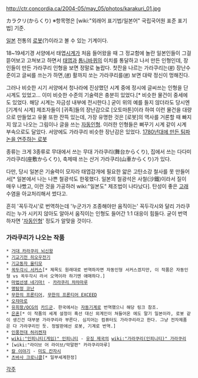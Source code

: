 http://ctr.concordia.ca/2004-05/may_05/photos/karakuri_01.jpg

カラクリ(からくり)
※항목명은 [wiki:"외래어 표기법/일본어" 국립국어원 표준 표기법] 기준.

[[일본]] 전통의 [[로봇]](?)이라고 볼 수 있는 기계이다.

18~19세기경 서양에서 태엽[[시계]]가 처음 들어왔을 때 그 정교함에 놀란 일본인들이 그걸 뜯어보고 고쳐보고 하면서 [[태엽]]과 [[톱니바퀴]]의 이치를 통달하고 나서 만든 인형인데, 장인들이 만든 가라쿠리 인형을 보면 정말로 놀랍다. 찻잔을 나르는 가라쿠리는([http://www.youtube.com/watch?v=MSvb8p7DQkE #]) 장난수준이고 글씨를 쓰는가 하면,([http://www.youtube.com/watch?v=0vgERVcu42E&NR=1 #]) 활까지 쏘는 가라쿠리를([http://www.youtube.com/watch?v=jqd4MqtFduA #]) 보면 대략 정신이 멍해진다.

그러나 비슷한 시기 서양에서 청나라에 진상했던 시계 중에 정시에 글씨쓰는 인형을 단 시계도 있었고... 이미 비슷한 수준의 기술력은 충분히 있었다.[* 비슷한 물건이 중세에도 있었다. 해당 시계는 자금성 내부에 전시한다.] 굳이 위의 예를 들지 않더라도 당시엔 [기계식 시계] 제조자들이 [귀족]들의 장난감으로 [오토마톤]이라 하여 이런 물건을 대량으로 만들었고 유물 또한 잔뜩 있는데, 가장 유명한 것은 [로봇]의 역사를 거론할 때 빠지지 않고 나오는 그림이나 글을 쓰는 [[자동인형]]. 이러한 인형들은 뻐꾸기 시계 같이 시계 부속으로도 달았다. 서양에도 가라쿠리 비슷한 장난감은 있었다. [http://www.youtube.com/watch?v=75CXFwgslsY 1780년대에 만든 팀파논을 연주하는 로봇]

종류는 크게 3종류로 무대에서 쓰는 무대 가라쿠리(舞台からくり), 집에서 쓰는 다다미 가라쿠리(座敷からくり), 축제때 쓰는 산거 가라쿠리(山車からくり)가 있다.

다만, 당시 일본은 기술력이 모자라 태엽감개에 필요한 얇은 고탄소강 철사를 못 만들어서[* 일본에서 나는 나쁜 철광석도 한몫했다. 일본의 철광석은 사철(沙鐵)이라서 질이 매우 나빴고, 이런 것을 가공하러 wiki:"일본도" 제조법이 나타났다]. 탄성이 좋은 [[고래]] 수염을 아교처리해서 썼다고.

흔히 '꼭두각시'로 번역하는데 '누군가가 조종해야만 움직이는' 꼭두각시와 달리 가라쿠리는 누가 시키지 않아도 알아서 움직이는 인형도 들어간 1:1 대응이 힘들다. 굳이 번역하자면 '[[자동인형]]' 정도가 알맞을 것이다.

=== 가라쿠리가 나오는 작품 ===
 * [[거대 카라쿠리 뇌신왕]]
 * [[기교기전 히오우전기]]
 * [[기교동자 울티모]]
 * [[꼭두각시 서커스]][* 제목도 원래대로 번역하자면 자동인형 서커스겠지만, 이 작품은 자동인형 vs 꼭두각시 라서 오역이라 하기엔 애매하다.]
 * [[마법선생 네기마!]] - [[카라쿠리 챠챠마루]]
 * [[명탐정 코난]]
 * [[무한의 프론티어]], [[무한의 프론티어 EXCEED]]
 * [[오챠마로]]
 * [[유희왕/OCG]]의 [[유희왕/카드군 일람|카드군]]. 한국에서는 [[자동기계]]로 번역했으니 해당 링크 참조.
 * [[은혼]][* 이 작품의 세계 설정이 흑선 대신 외계인이 쳐들어온 에도 말기 일본이라, 로봇 같이 생긴건 대부분 가라쿠리라 부른다. 심지어는 컴퓨터도 가라쿠리라고 한다. 그냥 전자제품은 다 가라쿠리인 듯. 정발판에선 로봇, 기계로 번역.]
 * [[인풍전대 허리켄쟈]]
 * [[wiki:"인피니티(게임)" 인피니티]] - [[유징 제국]]의 [[wiki:"가라쿠리(인피니티)" 가라쿠리]]
 * [wiki:"라이브 어 라이브/막말편" 카라쿠리마루]
 * [[칼 이야기]] - [[미도 칸자시]]
 * [[츠바사 크로니클]][* 일부세계한정]

[[각주]]

